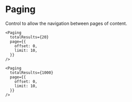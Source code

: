 
<Meta title="Torus/Paging" />

# Paging

Control to allow the navigation between pages of content.

<Story name="4 pages">
  <Paging
    totalResults={32}
    page={{
      offset: 0,
      limit: 10,
    }}
  />
</Story>

```tsx
<Paging
  totalResults={20}
  page={{
    offset: 0,
    limit: 10,
  }}
/>
```

<Story name="Many pages">
  <Paging
    totalResults={1000}
    page={{
      offset: 0,
      limit: 10,
    }}
  />
</Story>

```tsx
<Paging
  totalResults={1000}
  page={{
    offset: 0,
    limit: 10,
  }}
/>
```

